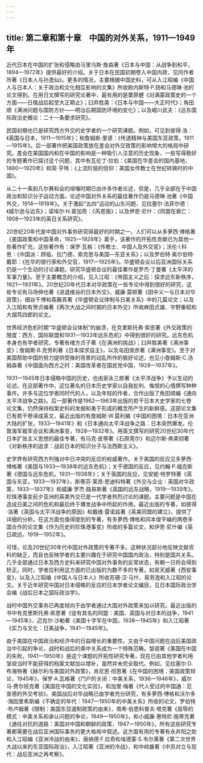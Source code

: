```yaml
---
---
---
```

title: 第二章和第十章　中国的对外关系，1911—1949年
---



近代日本在中国的扩张和侵略由马里乌斯·詹森著《日本与中国：从战争到和平，1894—1972年》提供最好的介绍。关于日本在民国初期卷入中国内政，见同作者所著《日本人与孙逸仙》。更多的情况，主要根据中国史料，可从入江昭编《中国人与日本人：关于政治和文化相互影响的文集》所收欧内斯特·P.扬和马德琳·池的论文得到。在用日文撰写的研究论著中，最有用的是栗原健《对满蒙政策史的一个方面——日俄战后起至大正期止》；臼井胜美：《日本与中国——大正时代》；角田顺《满洲问题与国防方针——明治后期国防环境的变化》；以及崛川武夫：《远东国际政治史概论：二十一条要求研究》。

民国初期也已是研究西方外交的史学者的一个研究课题。例如，可见到彼得·洛：《英国与日本，1911—1915年》；和詹姆斯·里德：《传道精神与美国东亚政策，1911—1915年》。后一部著作把美国政策放在差会对外交政策的影响增大的格局中研究。差会在美国国内和在中国的影响是一种吸引人注意的历史现象，一些写得极好的专题著作已探讨这个问题，其中有瓦伦丁·拉伯：《美国在华差会的国内基地，1880—1920年》和简·亨特：《上流阶层的信仰：美国女传教士在世纪转换时的中国》。

从二十一条到凡尔赛和会的喧嚷时期已由许多作者论述，但是，几乎全部在于中国政治和知识分子运动方面。论述中国对外关系的最佳著作仍是马德琳·池著《中国外交，1914—1918年》。关于激起“五四”运动的山东问题，见拉塞尔·法菲尔德：《威尔逊与远东》；诺埃尔·H.普加奇：《芮恩施》；以及伊恩·尼什：《同盟在衰亡：1908—1923年的英日关系研究》。

20世纪20年代是中国对外事务研究得最好的时期之一。人们可以从多萝西·博格著《美国政策和中国革命，1925—1928年》着手，该著作的开拓性贡献已为其他一些著作扩充，这些著作有：保罗·瓦格：《传教士、中国人及外交官》；沃伦·I.科恩：《中国派：顾临、拉门德、索克思与美国—东亚关系》；以及罗伯特·奥尔伯特·戴耶：《在华的银行家和外交官，1917—1925年》。华盛顿会议以后亚洲国际关系仍是一个生动的讨论课题。研究华盛顿会议的最佳著作是罗杰·丁曼著《太平洋的军事力量》。至于主要概念的介绍，见入江昭：《帝国主义之后：探求远东新秩序，1921—1931年》。20世纪20年代日本对华政策在一些专论中得到很好的研究，这些专论有马场伸也著《进退维谷的日本外交》，威廉·莫顿著《田中义一与日本对华政策》，细谷千博和斋藤真著《华盛顿会议体制与日美关系》中的几篇论文；以及入江昭和有贺贞编著《两次大战之间时期的日本外交》所收麻田贞雄、宇野重昭和大烟笃四郎的论文。

世界经济危机时期“华盛顿会议体制”的崩溃，在克里斯托弗·索恩著《外交政策的限度：西方、国际联盟和1931—1933年远东危机》中得到很好的研究。远东危机本身也有学者研究，专著有绪方贞子著《在满洲的挑战》；臼井胜美著《满洲事变》；詹姆斯·B.克劳利著《日本探求自主》，以及岛田俊彦著《满洲事变》。至于对美国帮助中国的努力提供受挫的背景的动乱所作的极好论述，也见小詹姆斯·C.汤姆森著《中国面向西方之时：美国改革者在国民党中国，1928—1937年》。

1931—1945年日本侵略中国的历史，也由家永三郎著《太平洋战争》予以生动的论述。在这部著作中，这位著名的日本历史学家以自我批判、悔恨的心情撰写种种事件。许多与这位学者同时代的人，以及年轻的作者，合作出版了角田顺编《通向太平洋战争之路》。后一部著作是1962—1963年出版的若干日本大史学家的七卷论文集，仍然保持档案史料的发掘和勇于形成的概念所产生的新鲜感。这部论文集已有若干卷译成英文，最近出版的有詹姆斯·W.莫利编《中国的困境：日本在亚洲大陆的扩张，1933—1941年》和《日本通向太平洋战争之路：日本突然爆发。伦敦海军裁军会议和满洲事变，1928—1932年》。用英文撰写的研究20世纪30年代日本扩张主义思想的最佳专著，有马克·皮蒂著《石原莞尔》和迈尔斯·弗莱彻著《对新秩序的追求：战前日本的知识分子与法西斯主义》。

史学界有研究西方列强对中日冲突的反应的权威著作。关于美国的反应见多萝西·博格著《美国与1933—1938年的远东危机》；关于德国的反应，见约翰·P.福克斯著《德国与远东危机，1931—1938年》；关于英国的反应，见安妮·特罗特著《英国与东亚，1933—1937年》，斯蒂芬·莱昂·恩迪科特著《外交与企业：英国对华政策，1933—1937年》和威廉·罗杰·路易斯著《英国的远东战略，1919—1939年》。珍珠港事变前夕亚洲的英美外交已是一代学者热烈讨论的课题。主要问题是中国在造成日美之间的危机和最后终于爆发战争中所起的作用。最近出版的专著，如彼得·洛著《英国与太平洋战争的原因》和戴维·雷诺兹著《英美同盟的建立》，提供了详细的分析。在这方面也值得提到的专著，有多萝西·博格和冈本俊平编的两卷多国合作的论文集《作为历史的珍珠港事变》所收的多篇论文，和伊恩·尼什编《英日疏远，1919—1952年》。

可惜，论及20世纪30年代中国对外政策的专著不多。这种状况部分地反映文献资料的缺乏，而且也反映学者的主要兴趣在于研究中国国内政治，特别是国共关系。几乎全部通过日本及西方史料来研究中国对外事务的反常状态，有朝一日将会得到矫正。同时，学者应利用这方面的已出版的为数不多的专著，如吴天威著《西安事变》，以及入江昭编《中国人与日本人》所收苏珊·汉·马什、易劳逸和入江昭的论文。关于近年研究中国对日本侵略的反应的日本学者论文编目，见日本国际政治学会编《战后日本之国际政治学》。

战时中国外交事务已再度倾向于由学者通过大国对外政策来加以研究。最近出版的书中有克里斯托弗·索恩著《徒有其名的同盟：美国、英国与对日本的战争，1941—1945年》，迈克尔·沙勒著《美国十字军在中国，1938—1945年》和入江昭著《实力与文化：日美战争，1941—1945年》。

由于美国在中国政治和经济中的日益增长的重要性，又由于中国问题在战后美国政治中引起的争论，战时和战后的美中关系成为一个特殊范畴。邹谠著《美国在中国的失败，1941—1950年》是这个课题的开拓性研究专著，现在已由其他学者利用邹谠当时不能获得的档案文献加以增补，虽然并未完全取代。例如，见拉塞尔·D.布海特著《赫尔利与美国对外政策》，肯尼思·彻恩著《在中国的困境：美国政策辩论，1945年》，保罗·A.瓦格著《门户的关闭：中美关系，1936—1946年》，威尔马·费尔班克著《美国在中国的文化实验》，和加里·梅著《代人受过的中国通：范宣德的外交考验》。美国战后对华战略已由学者充分研究，有多萝西·博格和沃尔多·海因里希斯编《不确定的年代：1947—1950年的中美关系》所收的论文，罗伯特·布卢姆著《限制：美国东亚遏制政策的由来》，南希·伯恩科普夫·塔克著《屈辱的模式：中美关系和承认问题的争论，1949—1950年》，和小威廉·惠特尼·施蒂克著《通往对抗的道路：美国对中国和朝鲜的政策，1947—1950年》，所有这些研究专著都需要在战后亚洲国际事务的更大格局中叙述。这方面有用的专著有永井阳之助和入江昭编《亚洲冷战的由来》，唐纳德·F.拉奇和埃德蒙·S.韦尔莱著《第二次世界大战以来的东亚国际政治》，入江昭著《亚洲的冷战》，和中岭雄著《中苏对立与现代：战后亚洲之再考察》。